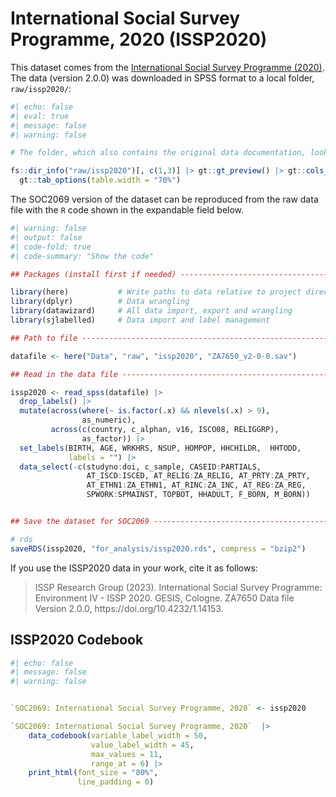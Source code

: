 
# International Social Survey Programme, 2020 (ISSP2020)

This dataset comes from the [International Social Survey Programme (2020)](https://www.gesis.org/en/issp/modules/issp-modules-by-topic/environment/2020). The data (version 2.0.0) was downloaded in SPSS format to a local folder, `raw/issp2020/`:

```r
#| echo: false
#| eval: true
#| message: false
#| warning: false

# The folder, which also contains the original data documentation, looks like this:

fs::dir_info("raw/issp2020")[, c(1,3)] |> gt::gt_preview() |> gt::cols_align(align = "left") |>
  gt::tab_options(table.width = "70%")

```

The SOC2069 version of the dataset can be reproduced from the raw data file with the `R` code shown in the expandable field below.

```r
#| warning: false
#| output: false
#| code-fold: true
#| code-summary: "Show the code"

## Packages (install first if needed) ----------------------------------------------------------------------------------------

library(here)           # Write paths to data relative to project directory on both Win and Mac
library(dplyr)          # Data wrangling
library(datawizard)     # All data import, export and wrangling
library(sjlabelled)     # Data import and label management

## Path to file --------------------------------------------------------------------------------------------------------------

datafile <- here("Data", "raw", "issp2020", "ZA7650_v2-0-0.sav")

## Read in the data file -----------------------------------------------------------------------------------------------------

issp2020 <- read_spss(datafile) |> 
  drop_labels() |> 
  mutate(across(where(~ is.factor(.x) && nlevels(.x) > 9), 
                as_numeric),                                                    # Turn long factors to labelled numeric
         across(c(country, c_alphan, v16, ISCO08, RELIGGRP),
                as_factor)) |>                                                  # Long factors that should stay categorical
  set_labels(BIRTH, AGE, WRKHRS, NSUP, HOMPOP, HHCHILDR,  HHTODD,
             labels = "") |>                                                    # Pure numeric, no labels needed
  data_select(-c(studyno:doi, c_sample, CASEID:PARTIALS,                        # Technical variables
                 AT_ISCD:ISCED, AT_RELIG:ZA_RELIG, AT_PRTY:ZA_PRTY,
                 AT_ETHN1:ZA_ETHN1, AT_RINC:ZA_INC, AT_REG:ZA_REG,              # Country specific variables
                 SPWORK:SPMAINST, TOPBOT, HHADULT, F_BORN, M_BORN))             # Too much detail


## Save the dataset for SOC2069 --------------------------------------------------------------------------------------

# rds
saveRDS(issp2020, "for_analysis/issp2020.rds", compress = "bzip2")

```


If you use the ISSP2020 data in your work, cite it as follows:

  > ISSP Research Group (2023). International Social Survey Programme: Environment IV - ISSP 2020. GESIS, Cologne. ZA7650 Data file Version 2.0.0, https://doi.org/10.4232/1.14153.



## ISSP2020 Codebook

```r
#| echo: false
#| message: false
#| warning: false


`SOC2069: International Social Survey Programme, 2020` <- issp2020 

`SOC2069: International Social Survey Programme, 2020`  |> 
    data_codebook(variable_label_width = 50, 
                  value_label_width = 45,
                  max_values = 11,
                  range_at = 6) |> 
    print_html(font_size = "80%",
               line_padding = 0)
```




